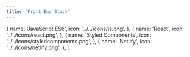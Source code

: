 ```yaml
---
title: 'Front End Stack'
---
```


  {
    name: 'JavaScript ES6',
    icon: '../../icons/js.png',
  },
  {
    name: 'React',
    icon: '../../icons/react.png',
  },
  {
    name: 'Styled Components',
    icon: '../../icons/styledcomponents.png',
  },
  {
    name: 'Netlify',
    icon: '../../icons/netlify.png',
  },
];
